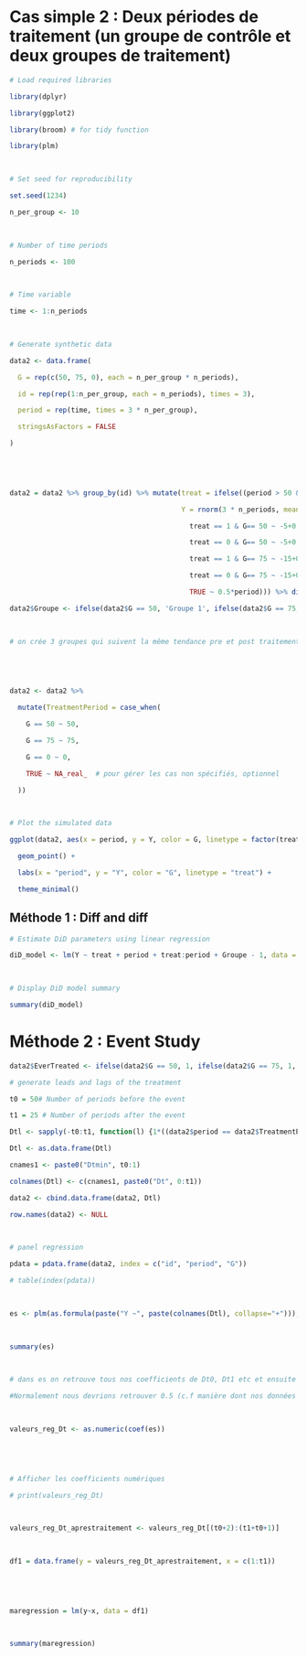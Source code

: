 # Cas simple 2 : Deux périodes de traitement (un groupe de contrôle et deux groupes de traitement)

 

```r

# Load required libraries

library(dplyr)

library(ggplot2)

library(broom) # for tidy function

library(plm)

 

# Set seed for reproducibility

set.seed(1234)

```

 

 

```r

n_per_group <- 10

 

# Number of time periods

n_periods <- 100

 

# Time variable

time <- 1:n_periods

 

# Generate synthetic data

data2 <- data.frame(

  G = rep(c(50, 75, 0), each = n_per_group * n_periods),

  id = rep(rep(1:n_per_group, each = n_periods), times = 3),

  period = rep(time, times = 3 * n_per_group),

  stringsAsFactors = FALSE

)

 

 

data2 = data2 %>% group_by(id) %>% mutate(treat = ifelse((period > 50 & G == 50) | (period > 75 & G == 75), 1, 0),

                                          Y = rnorm(3 * n_periods, mean = case_when(

                                            treat == 1 & G== 50 ~ -5+0.5*period+10+0.3*period,

                                            treat == 0 & G== 50 ~ -5+0.5*period,

                                            treat == 1 & G== 75 ~ -15+0.5*period+10+0.3*period,

                                            treat == 0 & G== 75 ~ -15+0.5*period,

                                            TRUE ~ 0.5*period))) %>% distinct()

data2$Groupe <- ifelse(data2$G == 50, 'Groupe 1', ifelse(data2$G == 75, 'Groupe 2', 'Groupe 3'))

 

# on crée 3 groupes qui suivent la même tendance pre et post traitement mais le groupe 1 est traité en période 50 et le groupe 2 en période 75

 

 

data2 <- data2 %>%

  mutate(TreatmentPeriod = case_when(

    G == 50 ~ 50,

    G == 75 ~ 75,

    G == 0 ~ 0,

    TRUE ~ NA_real_  # pour gérer les cas non spécifiés, optionnel

  ))

 

# Plot the simulated data

ggplot(data2, aes(x = period, y = Y, color = G, linetype = factor(treat))) +

  geom_point() +

  labs(x = "period", y = "Y", color = "G", linetype = "treat") +

  theme_minimal()

```

 

## Méthode 1 : Diff and diff

 

```r

# Estimate DiD parameters using linear regression

diD_model <- lm(Y ~ treat + period + treat:period + Groupe - 1, data = data2)

 

# Display DiD model summary

summary(diD_model)

```

 

# Méthode 2 : Event Study

```r

data2$EverTreated <- ifelse(data2$G == 50, 1, ifelse(data2$G == 75, 1, 0))

```

 

 

```r

# generate leads and lags of the treatment

t0 = 50# Number of periods before the event

t1 = 25 # Number of periods after the event

Dtl <- sapply(-t0:t1, function(l) {1*((data2$period == data2$TreatmentPeriod + l) & (data2$TreatmentPeriod > 0))})

Dtl <- as.data.frame(Dtl)

cnames1 <- paste0("Dtmin", t0:1)

colnames(Dtl) <- c(cnames1, paste0("Dt", 0:t1))

data2 <- cbind.data.frame(data2, Dtl)

row.names(data2) <- NULL

 

# panel regression

pdata = pdata.frame(data2, index = c("id", "period", "G"))

# table(index(pdata))

 

es <- plm(as.formula(paste("Y ~", paste(colnames(Dtl), collapse="+"))), data = pdata, model = "within", effect = "twoways")

 

summary(es)

 

# dans es on retrouve tous nos coefficients de Dt0, Dt1 etc et ensuite on fait la regression linéaire des coefficients des Dt sur le temps.

#Normalement nous devrions retrouver 0.5 (c.f manière dont nos données sont simulées) mais ici on trouve 0.3

 

valeurs_reg_Dt <- as.numeric(coef(es))

 

 

# Afficher les coefficients numériques

# print(valeurs_reg_Dt)

 

valeurs_reg_Dt_aprestraitement <- valeurs_reg_Dt[(t0+2):(t1+t0+1)]

 

df1 = data.frame(y = valeurs_reg_Dt_aprestraitement, x = c(1:t1))

 

 

maregression = lm(y~x, data = df1)

 

summary(maregression)

```